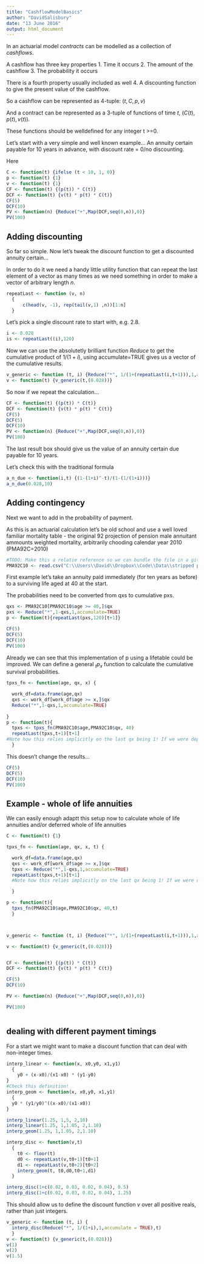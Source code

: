 ```yaml
---
title: "CashflowModelBasics"
author: "DavidSalisbury"
date: "13 June 2016"
output: html_document
---
```


In an actuarial model *contracts* can be modelled as a collection of *cashflows*.

A cashflow has three key properties
1. Time it occurs
2. The amount of the cashflow
3. The probability it occurs

There is a fourth property usually included as well
4. A discounting function to give the present value of the cashflow.

So a cashflow can be represented as 4-tuple: $(t,C,p,v)$

And a contract can be represented as a 3-tuple of functions of time $t$, $(C(t), p(t), v(t))$.

These functions should be welldefined for any integer t >=0.

Let's start with a very simple and well known example... An annuity certain payable for 10 years in advance, with discount rate = 0/no discounting.

Here 
``` r
C <- function(t) {ifelse (t < 10, 1, 0)}
p <- function(t) {1}
v <- function(t) {1}
CF <- function(t) {(p(t)) * C(t)}
DCF <- function(t) {v(t) * p(t) * C(t)}
CF(5)
DCF(10)
PV <- function(n) {Reduce("+",Map(DCF,seq(0,n)),0)}
PV(100)
```


## Adding discounting

So far so simple. Now let's tweak the discount function to get a discounted annuity certain...

In order to do it we need a handy little utility function that can repeat the last element of a vector as many times as we need something in order to make a vector of arbitrary length $n$.

``` r
repeatLast <- function (v, n) 
  {
      c(head(v, -1), rep(tail(v,1) ,n))[1:n]
  }
```

Let's pick a single discount rate to start with, e.g. $2.8%$. 

```r
i <- 0.028
is <- repeatLast((i),120)
```

Now we can use the absolutetly brilliant function *Reduce* to get the cumulative product of $1/(1+i)$, using accumulate=TRUE gives us a vector of the cumulative results.

```r
v_generic <- function (t, i) {Reduce("*", 1/(1+(repeatLast(i,t+1))),1,accumulate = TRUE)[t+1]}
v <- function(t) {v_generic(t,(0.028))}
```


So now if we repeat the calculation...

``` r
CF <- function(t) {(p(t)) * C(t)}
DCF <- function(t) {v(t) * p(t) * C(t)}
CF(5)
DCF(5)
DCF(10)
PV <- function(n) {Reduce("+",Map(DCF,seq(0,n)),0)}
PV(100)
```

The last result box should give us the value of an annuity certain due payable for 10 years.

Let's check this with the traditional formula

```r
a_n_due <- function(i,t) {(1-(1+i)^-t)/(1-(1/(1+i)))}
a_n_due(0.028,10)
```

## Adding contingency

Next we want to add in the probability of payment.

As this is an actuarial calculation let's be old school and use a well loved familiar mortality table - the original 92 projection of pension male annuitant ammounts weighted mortality, arbitrarily chooding calendar year 2010 (PMA92C=2010)



```r
#TODO: Make this a relatie reference so we can bundle the file in a github repo
PMA92C10 <- read.csv("C:\\Users\\David\\Dropbox\\Code\\Data\\stripped pma92c10.xls - PMA92C10.csv")
```

First example let's take an annuity paid immediately (for ten years as before) to a surviving life aged at 40 at the start.

The probabilities need to be converted from qxs to cumulative pxs.

```r
qxs <- PMA92C10[PMA92C10$age >= 40,]$qx
pxs <- Reduce("*",1-qxs,1,accumulate=TRUE)
p <- function(t){repeatLast(pxs,120)[t+1]}

```


``` r
CF(5)
DCF(5)
DCF(10)
PV(100)
```

Already we can see that this implementation of p using a lifetable could be improved. We can define a general $_t p_x$ function to calculate the cumulative survival probabilities.


```r
tpxs_fn <- function(age, qx, x) {

  work_df=data.frame(age,qx)  
  qxs <- work_df[work_df$age >= x,]$qx
  Reduce("*",1-qxs,1,accumulate=TRUE)
  
}
p <- function(t){
  tpxs <- tpxs_fn(PMA92C10$age,PMA92C10$qx, 40)
  repeatLast(tpxs,t+1)[t+1]
#Note how this relies implicitly on the last qx being 1! If we were deploying this we shoud check and enforce this.  
  }

```

This doesn't change the results...

``` r
CF(5)
DCF(5)
DCF(10)
PV(100)
```

## Example - whole of life annuities 

We can easily enough adaptt this setup now to calculate whole of life annuities and/or deferred whole of life annuities

```r
C <- function(t) {1}

tpxs_fn <- function(age, qx, x, t) {

  work_df=data.frame(age,qx)  
  qxs <- work_df[work_df$age >= x,]$qx
  tpxs <- Reduce("*",1-qxs,1,accumulate=TRUE)
  repeatLast(tpxs,t+1)[t+1]
  #Note how this relies implicitly on the last qx being 1! If we were deploying this we shoud check and enforce this.  

  }

p <- function(t){
  tpxs_fn(PMA92C10$age,PMA92C10$qx, 40,t)
  }



v_generic <- function (t, i) {Reduce("*", 1/(1+(repeatLast(i,t+1))),1,accumulate = TRUE)[t+1]}

v <- function(t) {v_generic(t,(0.028))}


CF <- function(t) {(p(t)) * C(t)}
DCF <- function(t) {v(t) * p(t) * C(t)}

CF(5)
DCF(10)

PV <- function(n) {Reduce("+",Map(DCF,seq(0,n)),0)}

PV(100)



```


## dealing with different payment timings


For a start we might want to make a discount function that can deal with non-integer times. 


```r
interp_linear <- function(x, x0,y0, x1,y1)
  {
    y0 + (x-x0)/(x1-x0) * (y1-y0)
}
#Check this definition!
interp_geom <- function(x, x0,y0, x1,y1)
  {
  y0 * (y1/y0)^((x-x0)/(x1-x0))
}

interp_linear(1.25, 1,5, 2,10)
interp_linear(1.25, 1,1.05, 2,1.10)
interp_geom(1.25, 1,1.05, 2,1.10)
```

```r
interp_disc <- function(v,t) 
  {
    t0 <- floor(t)
    d0 <- repeatLast(v,t0+1)[t0+1]
    d1 <- repeatLast(v,t0+2)[t0+2]
    interp_geom(t, t0,d0,t0+1,d1)
  }

interp_disc(1+c(0.02, 0.03, 0.02, 0.04), 0.5)
interp_disc(1+c(0.02, 0.03, 0.02, 0.04), 1.25)


```

This should allow us to define the discount function $v$ over all positive reals, rather than just integers.


```r
v_generic <- function (t, i) {
  interp_disc(Reduce("*", 1/(1+i),1,accumulate = TRUE),t)
  }
v <- function(t) {v_generic(t,(0.028))}
v(1)
v(2)
v(1.5)
```


